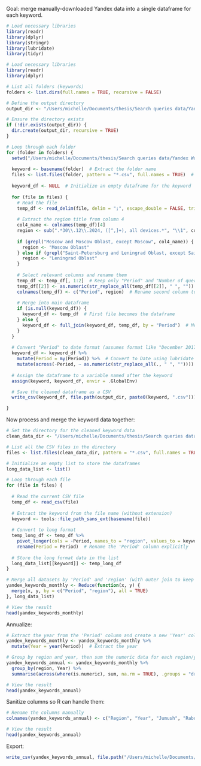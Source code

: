 Goal: merge manually-downloaded Yandex data into a single dataframe for each keyword.

```r
# Load necessary libraries
library(readr)
library(dplyr)
library(stringr)
library(lubridate)
library(tidyr)
```


```r
# Load necessary libraries
library(readr)
library(dplyr)

# List all folders (keywords)
folders <- list.dirs(full.names = TRUE, recursive = FALSE)

# Define the output directory
output_dir <- "/Users/michelle/Documents/thesis/Search queries data/Yandex Wordstat queries/clean keyword data"

# Ensure the directory exists
if (!dir.exists(output_dir)) {
  dir.create(output_dir, recursive = TRUE)
}

# Loop through each folder
for (folder in folders) {
  setwd("/Users/michelle/Documents/thesis/Search queries data/Yandex Wordstat queries/raw keyword data")
  
  keyword <- basename(folder)  # Extract the folder name
  files <- list.files(folder, pattern = "*.csv", full.names = TRUE)  # List all CSV files
  
  keyword_df <- NULL  # Initialize an empty dataframe for the keyword
  
  for (file in files) {
    # Read the file
    temp_df <- read_delim(file, delim = ";", escape_double = FALSE, trim_ws = TRUE)
    
    # Extract the region title from column 4
    col4_name <- colnames(temp_df)[4] 
    region <- sub(".*30\\.12\\.2024, ([^,]+), all devices.*", "\\1", col4_name)  # Extract region
    
    if (grepl("Moscow and Moscow Oblast, except Moscow", col4_name)) {
      region <- "Moscow Oblast"
    } else if (grepl("Saint-Petersburg and Leningrad Oblast, except Saint Petersburg", col4_name)) {
      region <- "Leningrad Oblast"
    }
    
    # Select relevant columns and rename them
    temp_df <- temp_df[, 1:2]  # Keep only "Period" and "Number of queries"
    temp_df[[2]] <- as.numeric(str_replace_all(temp_df[[2]], " ", ""))  # Remove spaces and convert to numeric
    colnames(temp_df) <- c("Period", region)  # Rename second column to the region
    
    # Merge into main dataframe
    if (is.null(keyword_df)) {
      keyword_df <- temp_df  # First file becomes the dataframe
    } else {
      keyword_df <- full_join(keyword_df, temp_df, by = "Period")  # Merge by "Period"
    }
  }
  
  # Convert "Period" to date format (assumes format like "December 2017")
  keyword_df <- keyword_df %>%
    mutate(Period = my(Period)) %>%  # Convert to Date using lubridate
    mutate(across(-Period, ~ as.numeric(str_replace_all(., " ", "")))) # Clean number format
  
  # Assign the dataframe to a variable named after the keyword
  assign(keyword, keyword_df, envir = .GlobalEnv)

  # Save the cleaned dataframe as a CSV
  write_csv(keyword_df, file.path(output_dir, paste0(keyword, ".csv")))

}
```

Now process and merge the keyword data together:
```r
# Set the directory for the cleaned keyword data
clean_data_dir <- "/Users/michelle/Documents/thesis/Search queries data/Yandex Wordstat queries/clean keyword data"

# List all the CSV files in the directory
files <- list.files(clean_data_dir, pattern = "*.csv", full.names = TRUE)

# Initialize an empty list to store the dataframes
long_data_list <- list()

# Loop through each file
for (file in files) {
  
  # Read the current CSV file
  temp_df <- read_csv(file)
  
  # Extract the keyword from the file name (without extension)
  keyword <- tools::file_path_sans_ext(basename(file))
  
  # Convert to long format
  temp_long_df <- temp_df %>%
    pivot_longer(cols = -Period, names_to = "region", values_to = keyword) %>%
    rename(Period = Period)  # Rename the 'Period' column explicitly
  
  # Store the long format data in the list
  long_data_list[[keyword]] <- temp_long_df
}

# Merge all datasets by 'Period' and 'region' (with outer join to keep all observations)
yandex_keywords_monthly <- Reduce(function(x, y) {
  merge(x, y, by = c("Period", "region"), all = TRUE)
}, long_data_list)

# View the result
head(yandex_keywords_monthly)
```

Annualize:
```r
# Extract the year from the 'Period' column and create a new 'Year' column
yandex_keywords_monthly <- yandex_keywords_monthly %>%
  mutate(Year = year(Period))  # Extract the year

# Group by region and year, then sum the numeric data for each region/year
yandex_keywords_annual <- yandex_keywords_monthly %>%
  group_by(region, Year) %>%
  summarise(across(where(is.numeric), sum, na.rm = TRUE), .groups = "drop")

# View the result
head(yandex_keywords_annual)
```

Sanitize columns so R can handle them:
```r
# Rename the columns manually
colnames(yandex_keywords_annual) <- c("Region", "Year", "Jumush", "Rabota")

# View the result
head(yandex_keywords_annual)
```

Export:
```r
write_csv(yandex_keywords_annual, file.path("/Users/michelle/Documents/thesis/Search queries data/Yandex Wordstat queries", "Yandex_keywords_annual.csv"))
```

